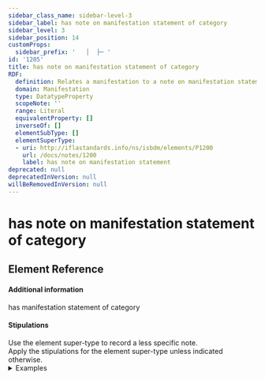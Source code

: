 ```yaml
---
sidebar_class_name: sidebar-level-3
sidebar_label: has note on manifestation statement of category
sidebar_level: 3
sidebar_position: 14
customProps:
  sidebar_prefix: '   │  ├─ '
id: '1205'
title: has note on manifestation statement of category
RDF:
  definition: Relates a manifestation to a note on manifestation statement that provides information about a statement of specific category that is transcribed from the manifestation.
  domain: Manifestation
  type: DatatypeProperty
  scopeNote: ''
  range: Literal
  equivalentProperty: []
  inverseOf: []
  elementSubType: []
  elementSuperType:
  - uri: http://iflastandards.info/ns/isbdm/elements/P1200
    url: /docs/notes/1200
    label: has note on manifestation statement
deprecated: null
deprecatedInVersion: null
willBeRemovedInVersion: null
---
```

# has note on manifestation statement of category

## Element Reference
<ElementReference frontMatter={frontMatter} />

#### Additional information

<SeeAlso><InLink href="/docs/statements/1032">has manifestation statement of category</InLink></SeeAlso>

#### Stipulations

<div className="stip">
  Use the element super-type to record a less specific note.
</div>

<div className="stip">
  Apply the stipulations for the element super-type unless indicated otherwise.
  
  <details>
  <summary>Examples</summary>
  
  | Property | Value |
  |:---------|:------|
  | has note on manifestation statement of category | "Projected by means of a laser beam." |
  
  <hr />
  
  | Property | Value |
  |:---------|:------|
  | has note on manifestation statement of category | "Synchronized to USPEC 2 standard." |
  </details>
</div>
